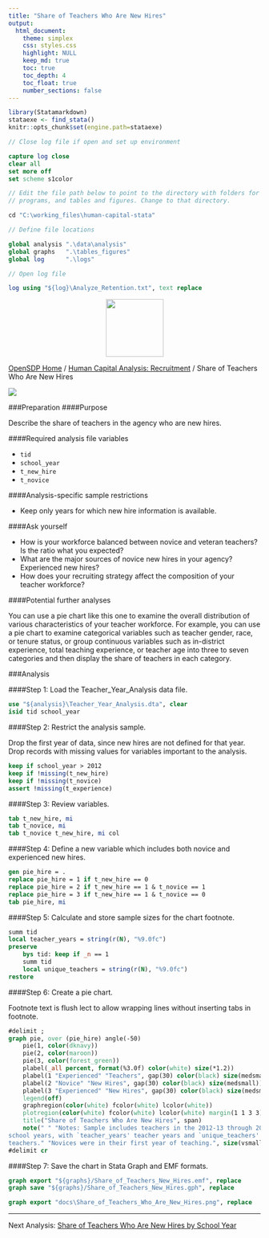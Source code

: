 ```yaml
---
title: "Share of Teachers Who Are New Hires"
output: 
  html_document:
    theme: simplex
    css: styles.css
    highlight: NULL
    keep_md: true
    toc: true
    toc_depth: 4
    toc_float: true
    number_sections: false
---
```



```r
library(Statamarkdown)
stataexe <- find_stata()
knitr::opts_chunk$set(engine.path=stataexe)
```

```stata
// Close log file if open and set up environment

capture log close
clear all
set more off
set scheme s1color

// Edit the file path below to point to the directory with folders for data, logs,
// programs, and tables and figures. Change to that directory.

cd "C:\working_files\human-capital-stata"

// Define file locations

global analysis ".\data\analysis"
global graphs 	".\tables_figures"
global log 		".\logs"

// Open log file

log using "${log}\Analyze_Retention.txt", text replace

```

<div class="navbar navbar-default navbar-fixed-top" id="logo">
<div class="container">
<img src="OpenSDP-Banner_crimson.jpg" style="display: block; margin: 0 auto; height: 115px;">
</div>
</div>

[OpenSDP Home](http://opensdp.github.io) / [Human Capital Analysis: Recruitment](Human_Capital_Analysis_Recruitment.html) / Share of Teachers Who Are New Hires

![](Share_of_Teachers_Who_Are_New_Hires.png)

###Preparation
####Purpose

Describe the share of teachers in the agency who are new hires.

####Required analysis file variables

 - `tid`
 - `school_year`
 - `t_new_hire`
 - `t_novice`


####Analysis-specific sample restrictions

 - Keep only years for which new hire information is available.


####Ask yourself

 - How is your workforce balanced between novice and veteran teachers? Is the ratio what you expected?
 - What are the major sources of novice new hires in your agency? Experienced new hires?
 - How does your recruiting strategy affect the composition of your teacher workforce?


####Potential further analyses

You can use a pie chart like this one to examine the overall distribution of various characteristics of your teacher workforce. For example, you can use a pie chart to examine categorical variables such as teacher gender, race, or tenure status, or group continuous variables such as in-district experience, total teaching experience, or teacher age into three to seven categories and then display the share of teachers in each category.


###Analysis

####Step 1: Load the Teacher_Year_Analysis data file.

```stata
use "${analysis}\Teacher_Year_Analysis.dta", clear
isid tid school_year
```


####Step 2: Restrict the analysis sample.

Drop the first year of data, since new hires are not defined for that year. Drop records with missing values for variables important to the analysis.

```stata
keep if school_year > 2012
keep if !missing(t_new_hire)
keep if !missing(t_novice)
assert !missing(t_experience)
```


####Step 3: Review variables.

```stata
tab t_new_hire, mi
tab t_novice, mi
tab t_novice t_new_hire, mi col
```


####Step 4: Define a new variable which includes both novice and experienced new hires.

```stata
gen pie_hire = .
replace pie_hire = 1 if t_new_hire == 0
replace pie_hire = 2 if t_new_hire == 1 & t_novice == 1
replace pie_hire = 3 if t_new_hire == 1 & t_novice == 0
tab pie_hire, mi
```


####Step 5: Calculate and store sample sizes for the chart footnote.

```stata
summ tid
local teacher_years = string(r(N), "%9.0fc")
preserve 
	bys tid: keep if _n == 1
	summ tid
	local unique_teachers = string(r(N), "%9.0fc")
restore
```


####Step 6: Create a pie chart.

Footnote text is flush lect to allow wrapping lines without inserting tabs in footnote.

```stata
#delimit ;
graph pie, over (pie_hire) angle(-50) 	
	pie(1, color(dknavy))
	pie(2, color(maroon))
	pie(3, color(forest_green))
	plabel(_all percent, format(%3.0f) color(white) size(*1.2))
	plabel(1 "Experienced" "Teachers", gap(30) color(black) size(medsmall))
	plabel(2 "Novice" "New Hires", gap(30) color(black) size(medsmall))
	plabel(3 "Experienced" "New Hires", gap(30) color(black) size(medsmall))
	legend(off)
	graphregion(color(white) fcolor(white) lcolor(white))
	plotregion(color(white) fcolor(white) lcolor(white) margin(1 1 3 3))
	title("Share of Teachers Who Are New Hires", span)
	note(" " "Notes: Sample includes teachers in the 2012-13 through 2014-15 
school years, with `teacher_years' teacher years and `unique_teachers' unique 
teachers." "Novices were in their first year of teaching.", size(vsmall) span);
#delimit cr
```


####Step 7: Save the chart in Stata Graph and EMF formats.

```stata
graph export "${graphs}/Share_of_Teachers_New_Hires.emf", replace 
graph save "${graphs}/Share_of_Teachers_New_Hires.gph", replace 
```

```stata
graph export "docs\Share_of_Teachers_Who_Are_New_Hires.png", replace
```

---

Next Analysis: [Share of Teachers Who Are New Hires by School Year](Share_of_Teachers_Who_Are_New_Hires_by_School_Year.html)
